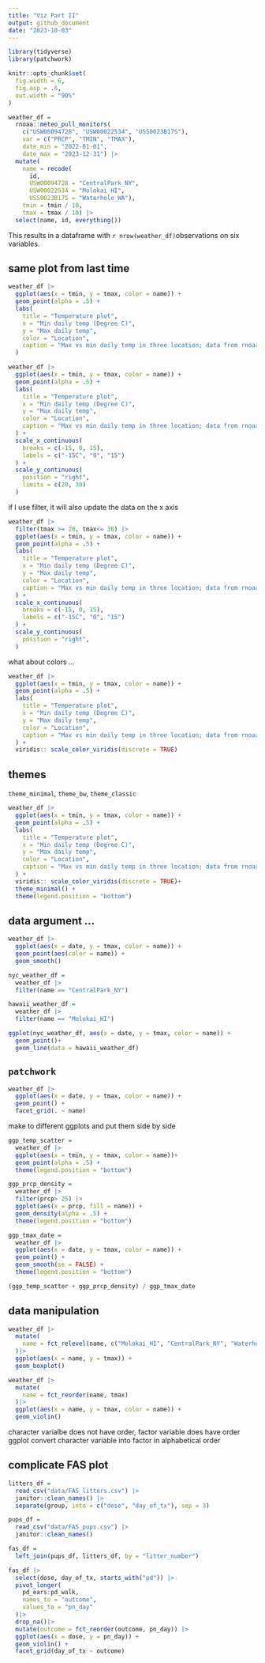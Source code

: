```yaml
---
title: "Viz Part II"
output: github_document
date: "2023-10-03"
---
```


```r
library(tidyverse)
library(patchwork)

knitr::opts_chunk$set(
  fig.width = 6,
  fig.asp = .6,
  out.width = "90%"
)
```


```r
weather_df = 
  rnoaa::meteo_pull_monitors(
    c("USW00094728", "USW00022534", "USS0023B17S"),
    var = c("PRCP", "TMIN", "TMAX"), 
    date_min = "2022-01-01",
    date_max = "2023-12-31") |>
  mutate(
    name = recode(
      id, 
      USW00094728 = "CentralPark_NY", 
      USW00022534 = "Molokai_HI",
      USS0023B17S = "Waterhole_WA"),
    tmin = tmin / 10,
    tmax = tmax / 10) |>
  select(name, id, everything())
```

This results in a dataframe with `r nrow(weather_df)`observations on six variables. 

## same plot from last time

```r
weather_df |>
  ggplot(aes(x = tmin, y = tmax, color = name)) +
  geom_point(alpha = .5) +
  labs(
    title = "Temperature plot",
    x = "Min daily temp (Degree C)",
    y = "Max daily temp",
    color = "Location",
    caption = "Max vs min daily temp in three location; data from rnoaa"
  )
```


```r
weather_df |>
  ggplot(aes(x = tmin, y = tmax, color = name)) +
  geom_point(alpha = .5) +
  labs(
    title = "Temperature plot",
    x = "Min daily temp (Degree C)",
    y = "Max daily temp",
    color = "Location",
    caption = "Max vs min daily temp in three location; data from rnoaa"
  ) +
  scale_x_continuous(
    breaks = c(-15, 0, 15),
    labels = c("-15C", "0", "15")
  ) +
  scale_y_continuous(
    position = "right",
    limits = c(20, 30)
  )
```

if I use filter, it will also update the data on the x axis
```r
weather_df |>
  filter(tmax >= 20, tmax<= 30) |>
  ggplot(aes(x = tmin, y = tmax, color = name)) +
  geom_point(alpha = .5) +
  labs(
    title = "Temperature plot",
    x = "Min daily temp (Degree C)",
    y = "Max daily temp",
    color = "Location",
    caption = "Max vs min daily temp in three location; data from rnoaa"
  ) +
  scale_x_continuous(
    breaks = c(-15, 0, 15),
    labels = c("-15C", "0", "15")
  ) +
  scale_y_continuous(
    position = "right",
  )
```

what about colors ...

```r
weather_df |>
  ggplot(aes(x = tmin, y = tmax, color = name)) +
  geom_point(alpha = .5) +
  labs(
    title = "Temperature plot",
    x = "Min daily temp (Degree C)",
    y = "Max daily temp",
    color = "Location",
    caption = "Max vs min daily temp in three location; data from rnoaa"
  ) +
  viridis:: scale_color_viridis(discrete = TRUE)
```


## themes
`theme_minimal`, `theme_bw`, `theme_classic`
```r
weather_df |>
  ggplot(aes(x = tmin, y = tmax, color = name)) +
  geom_point(alpha = .5) +
  labs(
    title = "Temperature plot",
    x = "Min daily temp (Degree C)",
    y = "Max daily temp",
    color = "Location",
    caption = "Max vs min daily temp in three location; data from rnoaa"
  ) +
  viridis:: scale_color_viridis(discrete = TRUE)+
  theme_minimal() + 
  theme(legend.position = "bottom")
```


## data argument ...

```r
weather_df |>
  ggplot(aes(x = date, y = tmax, color = name)) +
  geom_point(aes(color = name)) +
  geom_smooth()

nyc_weather_df = 
  weather_df |>
  filter(name == "CentralPark_NY")

hawaii_weather_df = 
  weather_df |>
  filter(name == "Molokai_HI")

ggplot(nyc_weather_df, aes(x = date, y = tmax, color = name)) +
  geom_point()+
  geom_line(data = hawaii_weather_df)
```

## `patchwork`

```r
weather_df |>
  ggplot(aes(x = date, y = tmax, color = name)) +
  geom_point() +
  facet_grid(. ~ name)
```

make to different ggplots and put them side by side

```r
ggp_temp_scatter = 
  weather_df |>
  ggplot(aes(x = tmin, y = tmax, color = name))+
  geom_point(alpha = .5) +
  theme(legend.position = "bottom")

ggp_prcp_density = 
  weather_df |>
  filter(prcp> 25) |>
  ggplot(aes(x = prcp, fill = name)) +
  geom_density(alpha = .5) +
  theme(legend.position = "bottom")

ggp_tmax_date = 
  weather_df |>
  ggplot(aes(x = date, y = tmax, color = name)) +
  geom_point() +
  geom_smooth(se = FALSE) +
  theme(legend.position = "bottom")

(ggp_temp_scatter + ggp_prcp_density) / ggp_tmax_date
```


## data manipulation

```r
weather_df |>
  mutate(
    name = fct_relevel(name, c("Molokai_HI", "CentralPark_NY", "Waterhole_WA"))
  )|>
  ggplot(aes(x = name, y = tmax)) +
  geom_boxplot()

weather_df |>
  mutate(
    name = fct_reorder(name, tmax)
  )|>
  ggplot(aes(x = name, y = tmax, color = name)) +
  geom_violin()
```

character varialbe does not have order, factor variable does have order 
ggplot convert character variable into factor in alphabetical order


## complicate FAS plot

```r
litters_df = 
  read_csv("data/FAS_litters.csv") |>
  janitor::clean_names() |>
  separate(group, into = c("dose", "day_of_tx"), sep = 3)

pups_df = 
  read_csv("data/FAS_pups.csv") |>
  janitor::clean_names()

fas_df = 
  left_join(pups_df, litters_df, by = "litter_number")

fas_df |>
  select(dose, day_of_tx, starts_with("pd")) |>
  pivot_longer(
    pd_ears:pd_walk,
    names_to = "outcome",
    values_to = "pn_day"
  )|>
  drop_na()|>
  mutate(outcome = fct_reorder(outcome, pn_day)) |>
  ggplot(aes(x = dose, y = pn_day)) +
  geom_violin() +
  facet_grid(day_of_tx ~ outcome)

```



